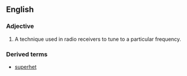 ==English==
{{wikipedia}}

===Adjective===
{{en-adj|-}}

# {{electronics}} A technique used in radio receivers to tune to a particular frequency.


===Derived terms===
*[[superhet]]